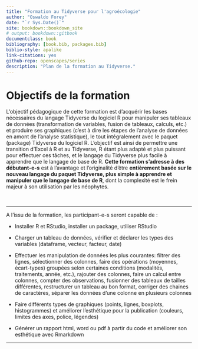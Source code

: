 ```yaml
--- 
title: "Formation au Tidyverse pour l'agroécologie"
author: "Oswaldo Forey"
date: "`r Sys.Date()`"
site: bookdown::bookdown_site
# output: bookdown::gitbook
documentclass: book
bibliography: [book.bib, packages.bib]
biblio-style: apalike
link-citations: yes
github-repo: openscapes/series
description: "Plan de la formation au Tidyverse."
---
```


# Objectifs de la formation

<div align="justify">

L’objectif pédagogique de cette formation est d’acquérir les bases
nécessaires du langage Tidyverse du logiciel R pour manipuler ses
tableaux de données (transformation de variables, fusion de tableaux,
calculs, etc.) et produire ses graphiques (c’est à dire les étapes de
l’analyse de données en amont de l’analyse statistique), le tout
intégralement avec le paquet (package) Tidyverse du logiciel R.
L’objectif est ainsi de permettre une transition d’Excel à R et au
Tidyverse, R étant plus adapté et plus puissant pour effectuer ces
tâches, et le langage du Tidyverse plus facile à apprendre que le
langage de base de R. <strong>Cette formation s’adresse à des débutant-e-s</strong> est à l’avantage et
l’originalité d’être <strong>entièrement basée sur le nouveau langage du
paquet Tidyverse, plus simple à apprendre et manipuler que le langage de
base de R</strong>, dont la complexité est le frein majeur à son
utilisation par les néophytes.

</div>

<br>

----

A l’issu de la formation, les participant-e-s seront capable de :

- Installer R et RStudio, installer un package, utiliser RStudio

- Charger un tableau de données, vérifier et déclarer les types des
    variables (dataframe, vecteur, facteur, date)

- Effectuer les manipulation de données les plus courantes: filtrer
    des lignes, sélectionner des colonnes, faire des opérations
    (moyennes, écart-types) groupées selon certaines conditions
    (modalités, traitements, année, etc.), rajouter des colonnes, faire
    un calcul entre colonnes, compter des observations, fusionner des
    tableaux de tailles différentes, restructurer un tableau au bon
    format, corriger des chaines de caractères, séparer les données
    d’une colonne en plusieurs colonnes

- Faire différents types de graphiques (points, lignes, boxplots,
    histogrammes) et améliorer l’esthétique pour la publication
    (couleurs, limites des axes, police, légendes)

- Générer un rapport html, word ou pdf à partir du code et améliorer
    son esthétique avec Rmarkdown

----


